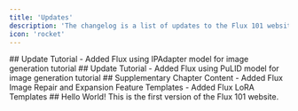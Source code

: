 ```yaml
---
title: 'Updates'
description: 'The changelog is a list of updates to the Flux 101 website.'
icon: 'rocket'
---
```


<Update label="2024-12-14" description="v0.4">
  ## Update Tutorial
  - Added Flux using IPAdapter model for image generation tutorial
</Update>

<Update label="2024-12-13" description="v0.3">
  ## Update Tutorial
  - Added Flux using PuLID model for image generation tutorial
</Update>

<Update label="2024-12-12" description="v0.2">
  ## Supplementary Chapter Content
  - Added Flux Image Repair and Expansion Feature Templates
  - Added Flux LoRA Templates
</Update>

<Update label="2024-11-29" description="v0.1">
  ## Hello World!
  This is the first version of the Flux 101 website.
</Update>
